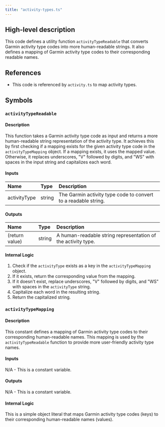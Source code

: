 ```yaml
---
title: "activity-types.ts"
---
```


## High-level description
This code defines a utility function `activityTypeReadable` that converts Garmin activity type codes into more human-readable strings. It also defines a mapping of Garmin activity type codes to their corresponding readable names.

## References
- This code is referenced by `activity.ts` to map activity types.

## Symbols

### `activityTypeReadable`
#### Description
This function takes a Garmin activity type code as input and returns a more human-readable string representation of the activity type. It achieves this by first checking if a mapping exists for the given activity type code in the `activityTypeMapping` object. If a mapping exists, it uses the mapped value. Otherwise, it replaces underscores, "V" followed by digits, and "WS" with spaces in the input string and capitalizes each word.

#### Inputs
| Name | Type | Description |
|:-----|:-----|:------------|
| activityType | string | The Garmin activity type code to convert to a readable string. |

#### Outputs
| Name | Type | Description |
|:-----|:-----|:------------|
| (return value) | string | A human-readable string representation of the activity type. |

#### Internal Logic
1. Check if the `activityType` exists as a key in the `activityTypeMapping` object.
2. If it exists, return the corresponding value from the mapping.
3. If it doesn't exist, replace underscores, "V" followed by digits, and "WS" with spaces in the `activityType` string.
4. Capitalize each word in the resulting string.
5. Return the capitalized string.

### `activityTypeMapping`
#### Description
This constant defines a mapping of Garmin activity type codes to their corresponding human-readable names. This mapping is used by the `activityTypeReadable` function to provide more user-friendly activity type names.

#### Inputs
N/A - This is a constant variable.

#### Outputs
N/A - This is a constant variable.

#### Internal Logic
This is a simple object literal that maps Garmin activity type codes (keys) to their corresponding human-readable names (values).
